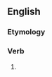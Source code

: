 ==English==

===Etymology===
{{suffix|en|corrupt|eth}}

===Verb===
{{head|en|verb form}}

# {{en-archaic third-person singular of|corrupt}}
